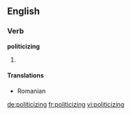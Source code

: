 ==English==

===Verb===
'''politicizing'''

# {{present participle of|politicize}}

====Translations====
* Romanian {{t|ro|politizant}}

[[de:politicizing]]
[[fr:politicizing]]
[[vi:politicizing]]